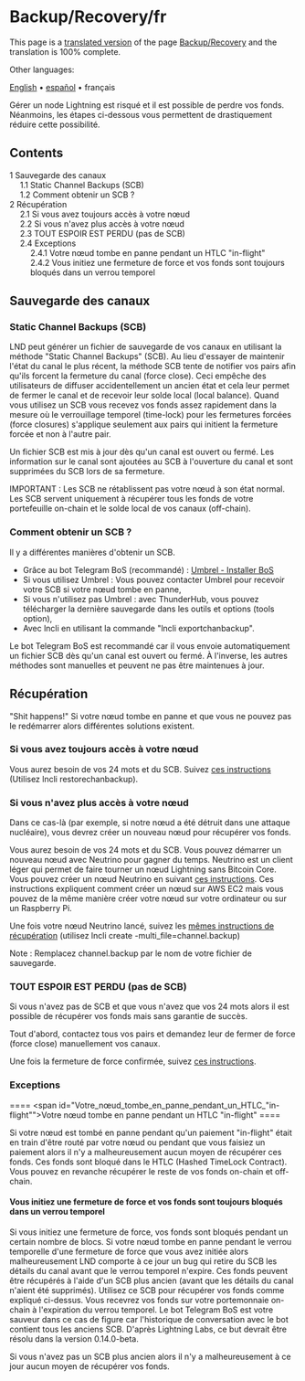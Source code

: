 <span id="backuprecoveryfr"></span>
= Backup/Recovery/fr =

<div class="mw-pt-translate-header noprint" dir="ltr" lang="en">

This page is a <span class="plainlinks">[[/plebnet.wiki/index.php?title=Special:Translate&group=page-Backup%2FRecovery&action=page&filter=&language=fr|translated version]]</span> of the page [[/plebnet.wiki/wiki/Backup/Recovery|Backup/Recovery]] and the translation is 100% complete.

</div>
<div class="mw-parser-output">

<div class="mw-pt-languages noprint" lang="en" dir="ltr">

<div class="mw-pt-languages-label">

Other languages:

</div>
<div class="mw-pt-languages-list">

[[/plebnet.wiki/wiki/Backup/Recovery|English]] • ‎[[/plebnet.wiki/wiki/Backup/Recovery/es|español]] • ‎<span class="mw-pt-languages-selected mw-pt-progress mw-pt-progress--complete" lang="fr">français</span>

</div>

</div>
Gérer un node Lightning est risqué et il est possible de perdre vos fonds. Néanmoins, les étapes ci-dessous vous permettent de drastiquement réduire cette possibilité.

<div id="toc" class="toc" role="navigation" aria-labelledby="mw-toc-heading">

<div class="toctitle" lang="en" dir="ltr">

<span id="mw-toc-heading"></span>
== Contents ==

<span class="toctogglespan"></span>

</div>
* [[#Sauvegarde_des_canaux|<span class="tocnumber">1</span> <span class="toctext">Sauvegarde des canaux</span>]]
** [[#Static_Channel_Backups_.28SCB.29|<span class="tocnumber">1.1</span> <span class="toctext">Static Channel Backups (SCB)</span>]]
** [[#Comment_obtenir_un_SCB_.3F|<span class="tocnumber">1.2</span> <span class="toctext">Comment obtenir un SCB ?</span>]]
* [[#R.C3.A9cup.C3.A9ration|<span class="tocnumber">2</span> <span class="toctext">Récupération</span>]]
** [[#Si_vous_avez_toujours_acc.C3.A8s_.C3.A0_votre_n.C5.93ud|<span class="tocnumber">2.1</span> <span class="toctext">Si vous avez toujours accès à votre nœud</span>]]
** [[#Si_vous_n.27avez_plus_acc.C3.A8s_.C3.A0_votre_n.C5.93ud|<span class="tocnumber">2.2</span> <span class="toctext">Si vous n'avez plus accès à votre nœud</span>]]
** [[#TOUT_ESPOIR_EST_PERDU_.28pas_de_SCB.29|<span class="tocnumber">2.3</span> <span class="toctext">TOUT ESPOIR EST PERDU (pas de SCB)</span>]]
** [[#Exceptions|<span class="tocnumber">2.4</span> <span class="toctext">Exceptions</span>]]
*** [[#Votre_n.C5.93ud_tombe_en_panne_pendant_un_HTLC_.22in-flight.22|<span class="tocnumber">2.4.1</span> <span class="toctext">Votre nœud tombe en panne pendant un HTLC &quot;in-flight&quot;</span>]]
*** [[#Vous_initiez_une_fermeture_de_force_et_vos_fonds_sont_toujours_bloqu.C3.A9s_dans_un_verrou_temporel|<span class="tocnumber">2.4.2</span> <span class="toctext">Vous initiez une fermeture de force et vos fonds sont toujours bloqués dans un verrou temporel</span>]]


</div>
<span id="sauvegarde-des-canaux"></span>
== <span id="Sauvegarde_des_canaux" class="mw-headline">Sauvegarde des canaux</span> ==

<span id="static-channel-backups-scb"></span>
=== <span id="Static_Channel_Backups_(SCB)"></span><span id="Static_Channel_Backups_.28SCB.29" class="mw-headline">Static Channel Backups (SCB)</span> ===

LND peut générer un fichier de sauvegarde de vos canaux en utilisant la méthode &quot;Static Channel Backups&quot; (SCB). Au lieu d'essayer de maintenir l'état du canal le plus récent, la méthode SCB tente de notifier vos pairs afin qu'ils forcent la fermeture du canal (force close). Ceci empêche des utilisateurs de diffuser accidentellement un ancien état et cela leur permet de fermer le canal et de recevoir leur solde local (local balance). Quand vous utilisez un SCB vous recevez vos fonds assez rapidement dans la mesure où le verrouillage temporel (time-lock) pour les fermetures forcées (force closures) s'applique seulement aux pairs qui initient la fermeture forcée et non à l'autre pair.

Un fichier SCB est mis à jour dès qu'un canal est ouvert ou fermé. Les information sur le canal sont ajoutées au SCB à l'ouverture du canal et sont supprimées du SCB lors de sa fermeture.

IMPORTANT : Les SCB ne rétablissent pas votre nœud à son état normal. Les SCB servent uniquement à récupérer tous les fonds de votre portefeuille on-chain et le solde local de vos canaux (off-chain).

<span id="comment-obtenir-un-scb"></span>
=== <span id="Comment_obtenir_un_SCB_?"></span><span id="Comment_obtenir_un_SCB_.3F" class="mw-headline">Comment obtenir un SCB ?</span> ===

Il y a différentes manières d'obtenir un SCB.

* Grâce au bot Telegram BoS (recommandé) : [[/plebnet.wiki/wiki/Special:MyLanguage/Umbrel_-_Installing_BoS|Umbrel - Installer BoS]]
* Si vous utilisez Umbrel : Vous pouvez contacter Umbrel pour recevoir votre SCB si votre nœud tombe en panne,
* Si vous n'utilisez pas Umbrel : avec ThunderHub, vous pouvez télécharger la dernière sauvegarde dans les outils et options (tools option),
* Avec lncli en utilisant la commande &quot;lncli exportchanbackup&quot;.

Le bot Telegram BoS est recommandé car il vous envoie automatiquement un fichier SCB dès qu'un canal est ouvert ou fermé. À l'inverse, les autres méthodes sont manuelles et peuvent ne pas être maintenues à jour.

<span id="récupération"></span>
== <span id="Récupération"></span><span id="R.C3.A9cup.C3.A9ration" class="mw-headline">Récupération</span> ==

&quot;Shit happens!&quot; Si votre nœud tombe en panne et que vous ne pouvez pas le redémarrer alors différentes solutions existent.

<span id="si-vous-avez-toujours-accès-à-votre-nœud"></span>
=== <span id="Si_vous_avez_toujours_accès_à_votre_nœud"></span><span id="Si_vous_avez_toujours_acc.C3.A8s_.C3.A0_votre_n.C5.93ud" class="mw-headline">Si vous avez toujours accès à votre nœud</span> ===

Vous aurez besoin de vos 24 mots et du SCB. Suivez [https://github.com/lightningnetwork/lnd/blob/master/docs/recovery.md#recovering-using-scbs ces instructions] (Utilisez lncli restorechanbackup).

<span id="si-vous-navez-plus-accès-à-votre-nœud"></span>
=== <span id="Si_vous_n'avez_plus_accès_à_votre_nœud"></span><span id="Si_vous_n.27avez_plus_acc.C3.A8s_.C3.A0_votre_n.C5.93ud" class="mw-headline">Si vous n'avez plus accès à votre nœud</span> ===

Dans ce cas-là (par exemple, si notre nœud a été détruit dans une attaque nucléaire), vous devrez créer un nouveau nœud pour récupérer vos fonds.

Vous aurez besoin de vos 24 mots et du SCB. Vous pouvez démarrer un nouveau nœud avec Neutrino pour gagner du temps. Neutrino est un client léger qui permet de faire tourner un nœud Lightning sans Bitcoin Core. Vous pouvez créer un nœud Neutrino en suivant [https://github.com/alexbosworth/ln-service ces instructions]. Ces instructions expliquent comment créer un nœud sur AWS EC2 mais vous pouvez de la même manière créer votre nœud sur votre ordinateur ou sur un Raspberry Pi.

Une fois votre nœud Neutrino lancé, suivez les [https://github.com/lightningnetwork/lnd/blob/master/docs/recovery.md#recovering-using-scbs mêmes instructions de récupération] (utilisez lncli create -multi_file=channel.backup)

Note : Remplacez channel.backup par le nom de votre fichier de sauvegarde.

<span id="tout-espoir-est-perdu-pas-de-scb"></span>
=== <span id="TOUT_ESPOIR_EST_PERDU_(pas_de_SCB)"></span><span id="TOUT_ESPOIR_EST_PERDU_.28pas_de_SCB.29" class="mw-headline">TOUT ESPOIR EST PERDU (pas de SCB)</span> ===

Si vous n'avez pas de SCB et que vous n'avez que vos 24 mots alors il est possible de récupérer vos fonds mais sans garantie de succès.

Tout d'abord, contactez tous vos pairs et demandez leur de fermer de force (force close) manuellement vos canaux.

Une fois la fermeture de force confirmée, suivez [https://github.com/guggero/chantools/blob/master/doc/chantools_genimportscript.md ces instructions].

<span id="exceptions"></span>
=== <span id="Exceptions" class="mw-headline">Exceptions</span> ===

<span id="votre-nœud-tombe-en-panne-pendant-un-htlc-in-flight"></span>
==== <span id="Votre_nœud_tombe_en_panne_pendant_un_HTLC_"in-flight""></span><span id="Votre_n.C5.93ud_tombe_en_panne_pendant_un_HTLC_.22in-flight.22" class="mw-headline">Votre nœud tombe en panne pendant un HTLC &quot;in-flight&quot;</span> ====

Si votre nœud est tombé en panne pendant qu'un paiement &quot;in-flight&quot; était en train d'être routé par votre nœud ou pendant que vous faisiez un paiement alors il n'y a malheureusement aucun moyen de récupérer ces fonds. Ces fonds sont bloqué dans le HTLC (Hashed TimeLock Contract). Vous pouvez en revanche récupérer le reste de vos fonds on-chain et off-chain.

<span id="vous-initiez-une-fermeture-de-force-et-vos-fonds-sont-toujours-bloqués-dans-un-verrou-temporel"></span>
==== <span id="Vous_initiez_une_fermeture_de_force_et_vos_fonds_sont_toujours_bloqués_dans_un_verrou_temporel"></span><span id="Vous_initiez_une_fermeture_de_force_et_vos_fonds_sont_toujours_bloqu.C3.A9s_dans_un_verrou_temporel" class="mw-headline">Vous initiez une fermeture de force et vos fonds sont toujours bloqués dans un verrou temporel</span> ====

Si vous initiez une fermeture de force, vos fonds sont bloqués pendant un certain nombre de blocs. Si votre nœud tombe en panne pendant le verrou temporelle d'une fermeture de force que vous avez initiée alors malheureusement LND comporte à ce jour un bug qui retire du SCB les détails du canal avant que le verrou temporel n'expire. Ces fonds peuvent être récupérés à l'aide d'un SCB plus ancien (avant que les détails du canal n'aient été supprimés). Utilisez ce SCB pour récupérer vos fonds comme expliqué ci-dessus. Vous recevrez vos fonds sur votre portemonnaie on-chain à l'expiration du verrou temporel. Le bot Telegram BoS est votre sauveur dans ce cas de figure car l'historique de conversation avec le bot contient tous les anciens SCB. D'après Lightning Labs, ce but devrait être résolu dans la version 0.14.0-beta.

Si vous n'avez pas un SCB plus ancien alors il n'y a malheureusement à ce jour aucun moyen de récupérer vos fonds.


</div>
